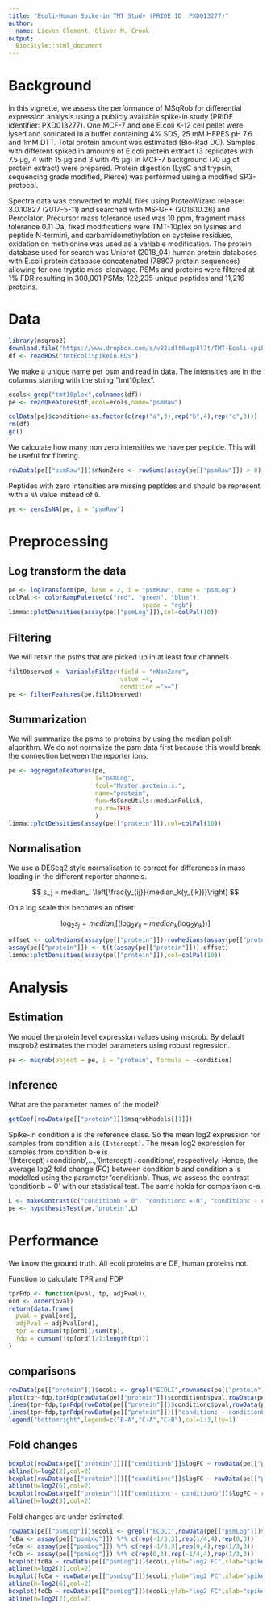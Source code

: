 ```yaml
---
title: "Ecoli-Human Spike-in TMT Study (PRIDE ID  PXD013277)"
author:
- name: Lieven Clement, Oliver M. Crook
output:
  BiocStyle::html_document
---
```



# Background
In this vignette, we assess the performance of MSqRob for differential
expression analysis using a publicly available spike-in study
(PRIDE identifier: PXD013277).
One MCF-7 and one E.coli K-12 cell pellet were lysed and
sonicated in a buffer containing 4% SDS, 25 mM HEPES pH 7.6 and 1mM DTT. Total
protein amount was estimated (Bio-Rad DC). Samples with different spiked in amounts of E.coli protein extract (3 replicates with 7.5 µg, 4 with 15 µg and 3 with 45 µg) in MCF-7 background (70 µg of protein extract) were prepared. Protein digestion (LysC and trypsin, sequencing grade modified, Pierce) was performed using a modified SP3-protocol.

Spectra data was converted to mzML files using ProteoWizard release: 3.0.10827 (2017-5-11) and searched with MS-GF+ (2016.10.26) and Percolator. Precursor mass tolerance used was 10 ppm, fragment mass tolerance 0.11 Da, fixed modifications
were TMT-10plex on lysines and peptide N-termini, and carbamidomethylation on cysteine residues, oxidation on methionine was used as a variable modification. The
protein database used for search was Uniprot (2018_04) human protein databases with E.coli protein database concatenated (78807 protein sequences) allowing for one tryptic miss-cleavage. PSMs and proteins were filtered at 1% FDR resulting in 308,001 PSMs; 122,235 unique peptides and 11,216 proteins.

# Data
```r
library(msqrob2)
download.file("https://www.dropbox.com/s/v82idlt6wqp8l7t/TMT-Ecoli-spike-in.rds?dl=0", "tmtEcoliSpikeIn.RDS", method="curl", extra = "-L")
df <- readRDS("tmtEcoliSpikeIn.RDS")
```

We make a unique name per psm and read in data.
The intensities are in the columns starting with the string "tmt10plex".

```r
ecols<-grep("tmt10plex",colnames(df))
pe <- readQFeatures(df,ecol=ecols,name="psmRaw")

colData(pe)$condition<-as.factor(c(rep("a",3),rep("b",4),rep("c",3)))
rm(df)
gc()
```


We calculate how many non zero intensities we have per peptide.
This will be useful for filtering.

```r
rowData(pe[["psmRaw"]])$nNonZero <- rowSums(assay(pe[["psmRaw"]]) > 0)
```


Peptides with zero intensities are missing peptides and should be
represent with a `NA` value instead of `0`.
```r
pe <- zeroIsNA(pe, i = "psmRaw")
```

# Preprocessing

## Log transform the data

```r
pe <- logTransform(pe, base = 2, i = "psmRaw", name = "psmLog")
colPal <- colorRampPalette(c("red", "green", "blue"),
                                     space = "rgb")
limma::plotDensities(assay(pe[["psmLog"]]),col=colPal(10))
```

## Filtering

We will retain the psms that are picked up in at least four channels

```r
filtObserved <- VariableFilter(field = "nNonZero",
                               value =4,
                               condition =">=")
pe <- filterFeatures(pe,filtObserved)
```

## Summarization

We will summarize the psms to proteins by using the median polish algorithm.
We do not normalize the psm data first because this would break the connection between the reporter ions.

```r
pe <- aggregateFeatures(pe,           
                        i="psmLog",
                        fcol="Master.protein.s.",
                        name="protein",
                        fun=MsCoreUtils::medianPolish,
                        na.rm=TRUE
                        )
limma::plotDensities(assay(pe[["protein"]]),col=colPal(10))
```

## Normalisation

We use a DESeq2 style normalisation to correct for differences in mass loading in the different reporter channels.

$$ s_j = median_i \left[\frac{y_{ij}}{median_k(y_{ik})}\right] $$

On a log scale this becomes an offset:

$$ \log_2 s_j = median_i \left[ \left(\log_2 y_{ij} - median_k(\log_2 y_{ik})\right)\right] $$

```r
offset <- colMedians(assay(pe[["protein"]])-rowMedians(assay(pe[["protein"]]),na.rm=TRUE),na.rm=TRUE)
assay(pe[["protein"]]) <- t(t(assay(pe[["protein"]]))-offset)
limma::plotDensities(assay(pe[["protein"]]),col=colPal(10))
```

# Analysis

## Estimation

We model the protein level expression values using msqrob.
By default msqrob2 estimates the model parameters using robust regression.

```r
pe <- msqrob(object = pe, i = "protein", formula = ~condition)
```

## Inference

What are the parameter names of the model?
```r
getCoef(rowData(pe[["protein"]])$msqrobModels[[1]])
```

Spike-in condition a is the reference class. So the mean log2 expression for
samples from condition a is `(Intercept)`.
The mean log2 expression for samples from condition b-e is
'(Intercept)+conditionb',...,'(Intercept)+conditione', respectively.
Hence, the average log2 fold change (FC) between condition b and condition a is modelled using the parameter 'conditionb'. Thus, we assess the contrast
'conditionb = 0' with our statistical test. The same holds for comparison c-a.


```r
L <- makeContrast(c("conditionb = 0", "conditionc = 0", "conditionc - conditionb = 0"), parameterNames = c("conditionb","conditionc"))
pe <- hypothesisTest(pe,"protein",L)
```

# Performance

We know the ground truth. All ecoli proteins are DE, human proteins not.

Function to calculate TPR and FDP
```r
tprFdp <- function(pval, tp, adjPval){
ord <- order(pval)
return(data.frame(
  pval = pval[ord],
  adjPval = adjPval[ord],
  tpr = cumsum(tp[ord])/sum(tp),
  fdp = cumsum(!tp[ord])/1:length(tp)))
}
```

## comparisons

```r
rowData(pe[["protein"]])$ecoli <- grepl("ECOLI",rownames(pe[["protein"]]))
plot(tpr~fdp,tprFdp(rowData(pe[["protein"]])$conditionb$pval,rowData(pe[["protein"]])$ecoli,rowData(pe[["protein"]])$conditionb$adjPval),type="l",xlab="FDP",ylab="TPR")
lines(tpr~fdp,tprFdp(rowData(pe[["protein"]])$conditionc$pval,rowData(pe[["protein"]])$ecoli,rowData(pe[["protein"]])$conditionc$adjPval),type="l",col=2)
lines(tpr~fdp,tprFdp(rowData(pe[["protein"]])[["conditionc - conditionb"]]$pval,rowData(pe[["protein"]])$ecoli,rowData(pe[["protein"]])[["conditionc - conditionb"]]$adjPval),type="l",col=3)
legend("bottomright",legend=c("B-A","C-A","C-B"),col=1:3,lty=1)
```

## Fold changes

```r
boxplot(rowData(pe[["protein"]])[["conditionb"]]$logFC ~ rowData(pe[["protein"]])$ecoli,ylab="log2 FC",xlab="spiked",main="B vs A")
abline(h=log2(2),col=2)
boxplot(rowData(pe[["protein"]])[["conditionc"]]$logFC ~ rowData(pe[["protein"]])$ecoli,ylab="log2 FC",xlab="spiked",main="C vs A")
abline(h=log2(6),col=2)
boxplot(rowData(pe[["protein"]])[["conditionc - conditionb"]]$logFC ~ rowData(pe[["protein"]])$ecoli,ylab="log2 FC",xlab="spiked",main="C vs B")
abline(h=log2(3),col=2)
```

Fold changes are under estimated!

```r
rowData(pe[["psmLog"]])$ecoli <- grepl("ECOLI",rowData(pe[["psmLog"]])$Master.protein.s.)
fcBa <- assay(pe[["psmLog"]]) %*% c(rep(-1/3,3),rep(1/4,4),rep(0,3))
fcCa <- assay(pe[["psmLog"]]) %*% c(rep(-1/3,3),rep(0,4),rep(1/3,3))
fcCb <- assay(pe[["psmLog"]]) %*% c(rep(0,3),rep(-1/4,4),rep(1/3,3))
boxplot(fcBa ~ rowData(pe[["psmLog"]])$ecoli,ylab="log2 FC",xlab="spiked",main="B vs A")
abline(h=log2(2),col=2)
boxplot(fcCa ~ rowData(pe[["psmLog"]])$ecoli,ylab="log2 FC",xlab="spiked",main="C vs A")
abline(h=log2(6),col=2)
boxplot(fcCb ~ rowData(pe[["psmLog"]])$ecoli,ylab="log2 FC",xlab="spiked",main="C vs B")
abline(h=log2(2),col=2)
```
